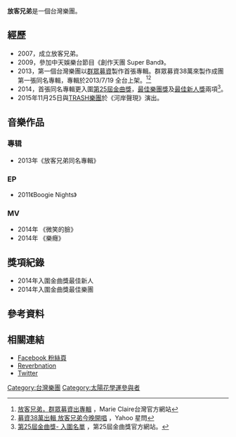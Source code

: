{{藝人
| 姓名 = 放客兄弟
| 類型 = 樂團
| 英文名 = Funky Brothers
| 國籍 = {{ROC}}
| 官方網站 = [http://www.facebook.com/FunkyBrothersTW FunkyBrothers放客兄弟]
| 現任成員 = {{unbulleted list|[[蕾雅|蕾雅]]（主唱）|邱群（吉他手）| 櫻木（貝斯手）|迺耀（鼓手）|捲毛（鍵盤手）|玉軒（小號手）|大麵（薩克斯風手）}}
}}

'''放客兄弟'''是一個台灣樂團。

==經歷==
*2007，成立放客兄弟。
*2009，參加中天娛樂台節目《創作天團 Super Band》。
*2013，第一個台灣樂團以[[群眾募資|群眾募資]]製作首張專輯。群眾募資38萬來製作成團第一張同名專輯，專輯於2013/7/19 全台上架。<ref>[http://www.marieclaire.com.tw/yourlife/news/view/8911 放客兄弟，群眾募資出專輯] {{Wayback|url=http://www.marieclaire.com.tw/yourlife/news/view/8911 |date=20141006205105 }}，Marie Claire台灣官方網站</ref><ref>[https://tw.celebrity.yahoo.com/news/%E5%8B%9F%E8%B3%8738%E8%90%AC%E5%87%BA%E8%BC%AF-%E6%94%BE%E5%AE%A2%E5%85%84%E5%BC%9F%E4%BB%8A%E6%99%9A%E9%96%8B%E5%94%B1-055243769.html 募資38萬出輯 放客兄弟今晚開唱] {{Wayback|url=https://tw.celebrity.yahoo.com/news/%E5%8B%9F%E8%B3%8738%E8%90%AC%E5%87%BA%E8%BC%AF-%E6%94%BE%E5%AE%A2%E5%85%84%E5%BC%9F%E4%BB%8A%E6%99%9A%E9%96%8B%E5%94%B1-055243769.html |date=20160306033042 }}，Yahoo 星問</ref>
*2014，首張同名專輯更入圍[[第25屆金曲獎|第25屆金曲獎]]，[[最佳樂團獎_(金曲獎)|最佳樂團獎]]及[[最佳新人獎_(金曲獎)|最佳新人獎]]兩項<ref>[http://www.ttv.com.tw/GoldenMelody25/finalist.asp 第25屆金曲獎- 入圍名單] {{Wayback|url=http://www.ttv.com.tw/GoldenMelody25/finalist.asp |date=20140709144549 }}，第25屆金曲獎官方網站。</ref>。
*2015年11月25日與[[TRASH樂團|TRASH樂團]]於《河岸聲現》演出。

==音樂作品==
===專辑===
*2013年《放客兄弟同名專輯》

===EP===
*2011《Boogie Nights》

===MV===
*2014年 《微笑的臉》
*2014年 《樂癮》

==獎項紀錄==
*2014年入圍金曲獎最佳新人
*2014年入圍金曲獎最佳樂團

== 參考資料 ==
{{reflist}}

==相關連結==
*[http://www.facebook.com/FunkyBrothersTW Facebook 粉絲頁] {{Wayback|url=http://www.facebook.com/FunkyBrothersTW |date=20170310204551 }}
*[http://www.reverbnation.com/funkybrothers Reverbnation] {{Wayback|url=http://www.reverbnation.com/funkybrothers |date=20141006065817 }}
*[http://twitter.com/FunkyBrothersTW Twitter] {{Wayback|url=http://twitter.com/FunkyBrothersTW |date=20150131061711 }}

{{太陽花學運}}
{{Portal bar|台灣|音樂}}

[[Category:台灣樂團|Category:台灣樂團]]
[[Category:太陽花學運參與者|Category:太陽花學運參與者]]